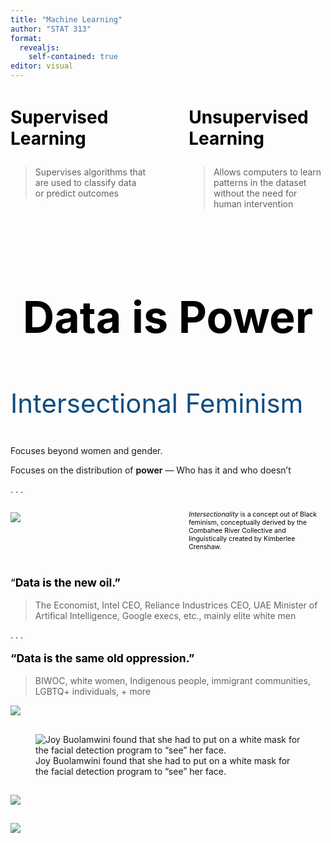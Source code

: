 ```yaml
---
title: "Machine Learning"
author: "STAT 313"
format: 
  revealjs:
    self-contained: true
editor: visual
---
```


::: columns
::: {.column width="45%"}
::: {style="font-size: 2em; color: #000000;"}
**Supervised Learning**
:::

> Supervises algorithms that are used to classify data or predict outcomes

:::

::: {.column width="5%"}
:::

::: {.column width="45%"}
::: {style="font-size: 2em; color: #000000;"}
**Unsupervised Learning**
:::

> Allows computers to learn patterns in the dataset without the need for human intervention

:::
:::

##  {background-color="#B6CADA"}

</br>

<center>
::: {style="font-size: 5em; color: #000000;"}
**Data is Power**
:::
</center>

## 

::: {style="font-size: 3em; color: #0F4C81;"}
Intersectional Feminism
:::

Focuses beyond women and gender.

Focuses on the distribution of **power** --- Who has it and who doesn't

. . .

::: columns
::: {.column width="45%"}
![](images/combahee_crenshaw_lorde.jpg)
:::

::: {.column width="5%"}
:::

::: {.column width="45%"}
::: {style="font-size: 0.75em; color: #000000;"}
*Intersectionality* is a concept out of Black feminism, conceptually derived by the Combahee River Collective and linguistically created by Kimberlee Crenshaw.
:::
:::
:::

##

::: {style="font-size: 1.25em; color: #000000;"}
"**Data is the new oil."**
:::

> The Economist, Intel CEO, Reliance Industrices CEO, UAE Minister of Artifical Intelligence, Google execs, etc., mainly elite white men

. . .

::: {style="font-size: 1.25em; color: #000000;"}
**"Data is the same old oppression."**
:::

> BIWOC, white women, Indigenous people, immigrant communities, LGBTQ+ individuals, + more

![](images/books.jpg)

##

![Joy Buolamwini found that she had to put on a white mask for the facial detection program to "see" her face.](images/buolamwini.jpg)

## 

![](images/google.png)

##

![](images/cars.jpg)
